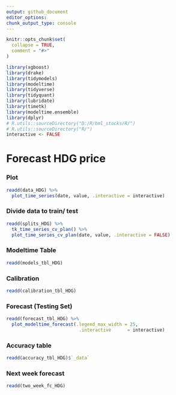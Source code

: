 ```yaml
---
output: github_document
editor_options: 
chunk_output_type: console
---
```

  
  
```r
knitr::opts_chunk$set(
  collapse = TRUE,
  comment = "#>"
)
```

```r
library(xgboost)
library(drake)
library(tidymodels)
library(modeltime)
library(tidyverse)
library(tidyquant)
library(lubridate)
library(timetk)
library(modeltime.ensemble)
library(dplyr)
# R.utils::sourceDirectory("D:/R/bml_stocks/R/")
# R.utils::sourceDirectory("R/")
interactive <- FALSE
```

# Forecast HDG price

### Plot
```r
readd(data_HDG) %>%
  plot_time_series(date, value, .interactive = interactive)
```

### Divide data to train/ test

```r
readd(splits_HDG) %>%
  tk_time_series_cv_plan() %>%
  plot_time_series_cv_plan(date, value, .interactive = FALSE)
```

### Modeltime Table

```r
readd(models_tbl_HDG)
```

### Calibration
```r
readd(calibration_tbl_HDG)
```


### Forecast (Testing Set)
```r

readd(forecast_tbl_HDG) %>% 
  plot_modeltime_forecast(.legend_max_width = 25, 
                           .interactive      = interactive)
```

### Accuracy table
```r
readd(accuracy_tbl_HDG)$`_data`

```
### Next week forecast
```r
readd(two_week_fc_HDG)
```

